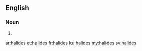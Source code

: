 ==English==

===Noun===
{{head|en}}

# {{plural of|halide}}

[[ar:halides]]
[[et:halides]]
[[fr:halides]]
[[ku:halides]]
[[my:halides]]
[[sv:halides]]